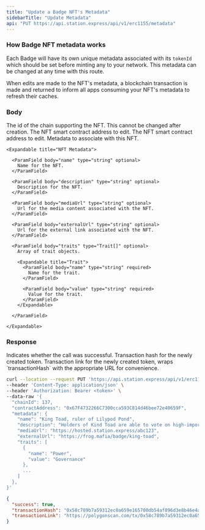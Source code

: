 ```yaml
---
title: "Update a Badge NFT's Metadata"
sidebarTitle: "Update Metadata"
api: "PUT https://api.station.express/api/v1/erc1155/metadata"
---
```


### How Badge NFT metadata works

Each Badge will have its own unique metadata associated with its `tokenId` which should be set before minting
any to your network. This metadata can be changed at any time with this route.

When edits are made to the NFT's metadata, a blockchain transaction is made and returned to inform all apps
consuming your NFT's metadata to refresh their caches.

### Body

<ParamField body="chainId" type="number" required>
  The id of the chain supporting the NFT. This cannot be changed after creation.
</ParamField>

<ParamField body="contractAddress" type="string" required>
  The NFT smart contract address to edit.
</ParamField>

<ParamField body="tokenId" type="string" required>
  The NFT smart contract address to edit.
</ParamField>

<ParamField body="metadata" type="object" required>
    Metadata to associate with this NFT.

    <Expandable title="NFT Metadata">

      <ParamField body="name" type="string" optional>
        Name for the NFT.
      </ParamField>

      <ParamField body="description" type="string" optional>
        Description for the NFT.
      </ParamField>

      <ParamField body="mediaUrl" type="string" optional>
        Url for the media content associated with the NFT.
      </ParamField>

      <ParamField body="externalUrl" type="string" optional>
        Url for the external link associated with the NFT.
      </ParamField>

      <ParamField body="traits" type="Trait[]" optional>
        Array of trait objects.

        <Expandable title="Trait">
          <ParamField body="name" type="string" required>
            Name for the trait.
          </ParamField>

          <ParamField body="value" type="string" required>
            Value for the trait.
          </ParamField>
        </Expandable>

      </ParamField>

    </Expandable>

</ParamField>

### Response

<ResponseField name="success" type="boolean">
  Indicates whether the call was successful.
</ResponseField>

<ResponseField name="transactionHash" type="string">
  Transaction hash for the newly created token.
</ResponseField>

<ResponseField name="transactionLink" type="string">
  Transaction link for the newly created token, wraps `transactionHash` with the
  appropriate URL for convenience.
</ResponseField>

<RequestExample>

```bash Example Request
curl --location --request PUT 'https://api.station.express/api/v1/erc1155/metadata' \
--header 'Content-Type: application/json' \
--header 'Authorization: Bearer <token>' \
--data-raw '{
  "chainId": 137,
  "contractAddress": "0x67F4732266C7300cca593C814d46bee72e40659F",
  "metadata": {
    "name": "King Toad, ruler of Lilypod Pond",
    "description": "Holders of Kind Toad are able to vote on high-importance decisions in the community.",
    "mediaUrl": "https://hosted.station.express/abc123",
    "externalUrl": "https://frog.mafia/badge/king-toad",
    "traits": [
      {
        "name": "Power",
        "value": "Governance"
      },
      ...
    ]
  },
}'
```

</RequestExample>

<ResponseExample>

```json Response
{
  "success": true,
  "transactionHash": "0x58c789b7a59312ec0a659e165700db54af896d3e8b46e4aeecb33b32b88157c9",
  "transactionLink": "https://polygonscan.com/tx/0x58c789b7a59312ec0a659e165700db54af896d3e8b46e4aeecb33b32b88157c9"
}
```

</ResponseExample>
